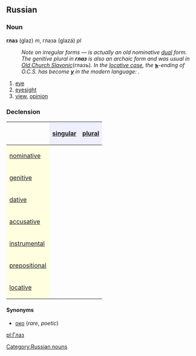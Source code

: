 ==Russian==
===Noun===
'''глаз''' (glaz) ''m'', глаза (glazá) ''pl''
:''Note on irregular forms — '''''{{Unicode|глаза́}}''''' is actually an old nominative [[dual]] form. The genitive plural in '''''глаз''''' is also an archaic form and was usual in [[Old Church Slavonic]] ''(глазъ)''. In the [[locative case]], the '''''[[ъ]]'''''-ending of O.C.S. has become '''[[у]]''' in the modern language: '''''{{Unicode|в глазу́}}'''''.''

# [[eye]]
# [[eyesight]]
# [[view]], [[opinion]]

===Declension===
{| border="1" cellpadding="4" cellspacing="0"
!
! style="background-color: #EFEFFF" align="center"|[[singular]]
! style="background-color: #EFEFFF" align="center"|[[plural]]
|-
! style="background-color: #FFFFE0" align="left"|[[nominative case|nominative]]
| align="center"|{{Unicode|глаз}}
| align="center"|{{Unicode|глаза́}}
|-
! style="background-color: #FFFFE0" align="left"|[[genitive case|genitive]]
| align="center"|{{Unicode|гла́за}}
| align="center"|{{Unicode|глаз}}
|-
! style="background-color: #FFFFE0" align="left"|[[dative case|dative]]
| align="center"|{{Unicode|гла́зу}}
| align="center"|{{Unicode|глаза́м}}
|-
! style="background-color: #FFFFE0" align="left"|[[accusative case|accusative]]
| align="center"|{{Unicode|глаз}}
| align="center"|{{Unicode|глаза́}}
|-
! style="background-color: #FFFFE0" align="left"|[[instrumental case|instrumental]]
| align="center"|{{Unicode|гла́зом}}
| align="center"|{{Unicode|глаза́ми}}
|-
! style="background-color: #FFFFE0" align="left"|[[prepositional case|prepositional]]
| align="center"|{{Unicode|о гла́зе}}
| align="center"|{{Unicode|о глаза́х}}
|-
! style="background-color: #FFFFE0" align="left"|[[locative case|locative]]
| align="center"|{{Unicode|в глазу́}}
| align="center"|{{Unicode|в глаза́х}}
|}

====Synonyms====
*[[око]] (''rare'', ''poetic'')

[[pl:Глаз]]
[[Category:Russian nouns]]